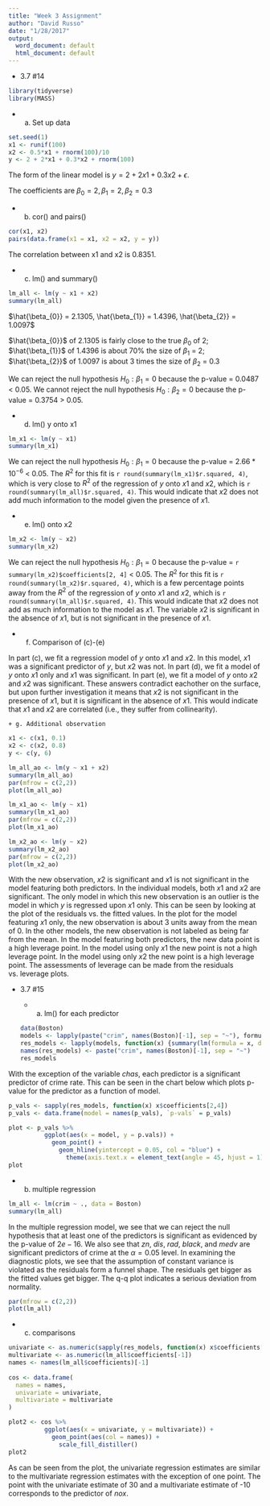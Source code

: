```yaml
---
title: "Week 3 Assignment"
author: "David Russo"
date: "1/28/2017"
output:
  word_document: default
  html_document: default
---
```


* 3.7 #14
```r
library(tidyverse)
library(MASS)
```

  + a. Set up data
```r
set.seed(1)
x1 <- runif(100)
x2 <- 0.5*x1 + rnorm(100)/10
y <- 2 + 2*x1 + 0.3*x2 + rnorm(100)
```

The form of the linear model is $y = 2 + 2x1 + 0.3x2 + \epsilon$.

The coefficients are $\beta_{0} = 2, \beta_{1} = 2, \beta_{2} = 0.3$

  + b. cor() and pairs()
```r
cor(x1, x2)
pairs(data.frame(x1 = x1, x2 = x2, y = y))
```

The correlation between x1 and x2 is 0.8351.

  + c. lm() and summary()
```r
lm_all <- lm(y ~ x1 + x2)
summary(lm_all)
```

$\hat{\beta_{0}} = 2.1305, \hat{\beta_{1}} = 1.4396, \hat{\beta_{2}} = 1.0097$

$\hat{\beta_{0}}$ of 2.1305 is fairly close to the true $\beta_{0}$ of 2; $\hat{\beta_{1}}$ of 1.4396 is about 70% the size of $\beta_{1}$ = 2; $\hat{\beta_{2}}$ of 1.0097 is about 3 times the size of $\beta_{2}$ = 0.3

We can reject the null hypothesis $H_{0}: \beta_{1} = 0$ because the p-value = 0.0487 < 0.05. We cannot reject the null hypothesis $H_{0}: \beta_{2} = 0$ because the p-value = 0.3754 > 0.05. 

  + d. lm() y onto x1
```r
lm_x1 <- lm(y ~ x1)
summary(lm_x1)
```
We can reject the null hypothesis $H_{0}: \beta_{1} = 0$ because the p-value = $2.66*10^{-6}$ < 0.05. The $R^{2}$ for this fit is `r round(summary(lm_x1)$r.squared, 4)`, which is very close to $R^{2}$ of the regression of $y$ onto $x1$ and $x2$, which is `r round(summary(lm_all)$r.squared, 4)`. This would indicate that $x2$ does not add much information to the model given the presence of $x1$. 

  + e. lm() onto x2
```r
lm_x2 <- lm(y ~ x2)
summary(lm_x2)
```
We can reject the null hypothesis $H_{0}: \beta_{1} = 0$ because the p-value = `r summary(lm_x2)$coefficients[2, 4]` < 0.05. The $R^{2}$ for this fit is `r round(summary(lm_x2)$r.squared, 4)`, which is a few percentage points away from the $R^{2}$ of the regression of $y$ onto $x1$ and $x2$, which is `r round(summary(lm_all)$r.squared, 4)`. This would indicate that $x2$ does not add as much information to the model as $x1$. The variable $x2$ is significant in the absence of $x1$, but is not significant in the presence of $x1$. 

   + f. Comparison of (c)-(e)
   
In part (c), we fit a regression model of $y$ onto $x1$ and $x2$. In this model, $x1$ was a significant predictor of $y$, but $x2$ was not. In part (d), we fit a model of $y$ onto $x1$ only and $x1$ was significant. In part (e), we fit a model of $y$ onto $x2$ and $x2$ was significant. These answers contradict eachother on the surface, but upon further investigation it means that $x2$ is not significant in the presence of $x1$, but it is significant in the absence of $x1$. This would indicate that $x1$ and $x2$ are correlated (i.e., they suffer from collinearity). 

    + g. Additional observation
```r
x1 <- c(x1, 0.1)
x2 <- c(x2, 0.8)
y <- c(y, 6)

lm_all_ao <- lm(y ~ x1 + x2)
summary(lm_all_ao)
par(mfrow = c(2,2))
plot(lm_all_ao)

lm_x1_ao <- lm(y ~ x1)
summary(lm_x1_ao)
par(mfrow = c(2,2))
plot(lm_x1_ao)

lm_x2_ao <- lm(y ~ x2)
summary(lm_x2_ao)
par(mfrow = c(2,2))
plot(lm_x2_ao)
```

With the new observation, $x2$ is significant and $x1$ is not significant in the model featuring both predictors. In the individual models, both $x1$ and $x2$ are significant. The only model in which this new observation is an outlier is the model in which $y$ is regressed upon $x1$ only. This can be seen by looking at the plot of the residuals vs. the fitted values. In the plot for the model featuring $x1$ only, the new observation is about 3 units away from the mean of 0. In the other models, the new observation is not labeled as being far from the mean. 
In the model featuring both predictors, the new data point is a high leverage point. In the model using only $x1$ the new point is not a high leverage point. In the model using only $x2$ the new point is a high leverage point. The assessments of leverage can be made from the residuals vs. leverage plots. 




* 3.7 #15

  + a. lm() for each predictor
```r
data(Boston)
models <- lapply(paste("crim", names(Boston)[-1], sep = "~"), formula)
res_models <- lapply(models, function(x) {summary(lm(formula = x, data = Boston))})
names(res_models) <- paste("crim", names(Boston)[-1], sep = "~")
res_models
```

With the exception of the variable $chas$, each predictor is a significant predictor of crime rate. This can be seen in the chart below which plots p-value for the predictor as a function of model. 

```r
p_vals <- sapply(res_models, function(x) x$coefficients[2,4])
p_vals <- data.frame(model = names(p_vals), `p-vals` = p_vals)

plot <- p_vals %>%
          ggplot(aes(x = model, y = p.vals)) + 
            geom_point() + 
              geom_hline(yintercept = 0.05, col = "blue") + 
                theme(axis.text.x = element_text(angle = 45, hjust = 1))
plot
```


  + b. multiple regression
```r
lm_all <- lm(crim ~ ., data = Boston)
summary(lm_all)
```

In the multiple regression model, we see that we can reject the null hypothesis that at least one of the predictors is significant as evidenced by the p-value of $2e-16$. We also see that $zn$, $dis$, $rad$, $black$, and $medv$ are significant predictors of crime at the $\alpha = 0.05$ level. In examining the diagnostic plots, we see that the assumption of constant variance is violated as the residuals form a funnel shape. The residuals get bigger as the fitted values get bigger. The q-q plot indicates a serious deviation from normality. 

```r
par(mfrow = c(2,2))
plot(lm_all)
```

  + c. comparisons
```r
univariate <- as.numeric(sapply(res_models, function(x) x$coefficients[2,1]))
multivariate <- as.numeric(lm_all$coefficients[-1])
names <- names(lm_all$coefficients)[-1]
  
cos <- data.frame(
  names = names,
  univariate = univariate,
  multivariate = multivariate
)

plot2 <- cos %>%
          ggplot(aes(x = univariate, y = multivariate)) + 
            geom_point(aes(col = names)) + 
              scale_fill_distiller()
plot2
```

As can be seen from the plot, the univariate regression estimates are similar to the multivariate regression estimates with the exception of one point. The point with the univariate estimate of 30 and a multivariate estimate of -10 corresponds to the predictor of $nox$. 
